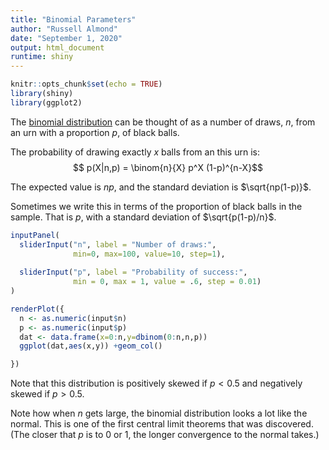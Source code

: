 ```yaml
---
title: "Binomial Parameters"
author: "Russell Almond"
date: "September 1, 2020"
output: html_document
runtime: shiny
---
```


```r
knitr::opts_chunk$set(echo = TRUE)
library(shiny)
library(ggplot2)
```

The [binomial distribution](https://en.wikipedia.org/wiki/Binomial_distribution) can be thought of as a number of draws, $n$, from
an urn with a proportion $p$, of black balls.

The probability of drawing exactly $x$ balls from an this urn is:
$$ p(X|n,p) = \binom{n}{X} p^X (1-p)^{n-X}$$

The expected value is $np$, and the standard deviation is
$\sqrt{np(1-p)}$.  

Sometimes we write this in terms of the proportion of black balls in
the sample.  That is $p$, with a standard deviation of $\sqrt{p(1-p)/n}$.


```r
inputPanel(
  sliderInput("n", label = "Number of draws:",
              min=0, max=100, value=10, step=1),
  
  sliderInput("p", label = "Probability of success:",
              min = 0, max = 1, value = .6, step = 0.01)
)

renderPlot({
  n <- as.numeric(input$n)
  p <- as.numeric(input$p)
  dat <- data.frame(x=0:n,y=dbinom(0:n,n,p))
  ggplot(dat,aes(x,y)) +geom_col()  

})
```

Note that this distribution is positively skewed if $p < 0.5$ and
negatively skewed if $p > 0.5$.

Note how when $n$ gets large, the binomial distribution looks a lot
like the normal.  This is one of the first central limit theorems that
was discovered.  (The closer that $p$ is to 0 or 1, the longer
convergence to the normal takes.)

